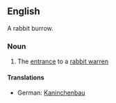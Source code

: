 ==English==

A rabbit burrow.

===Noun===
{{en-noun|sg=[[rabbit]] [[hole]]}}

# The [[entrance]] to a [[rabbit warren]]

====Translations====
{{top}}
*German: [[Kaninchenbau]] {{m}}
{{mid}}

{{bottom}}